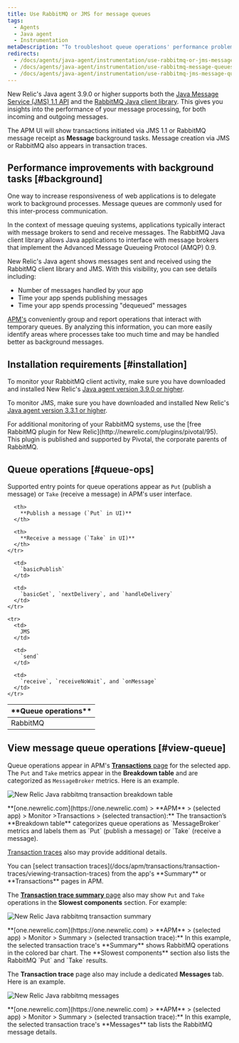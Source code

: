 ```yaml
---
title: Use RabbitMQ or JMS for message queues
tags:
  - Agents
  - Java agent
  - Instrumentation
metaDescription: "To troubleshoot queue operations' performance problems, use RabbitMQ with New Relic's Java agent 3.9.0 or higher or JMS with Java agent 3.1.1 or higher."
redirects:
  - /docs/agents/java-agent/instrumentation/use-rabbitmq-or-jms-message-queues
  - /docs/agents/java-agent/instrumentation/use-rabbitmq-message-queues
  - /docs/agents/java-agent/instrumentation/use-rabbitmq-jms-message-queues
---
```


New Relic's Java agent 3.9.0 or higher supports both the [Java Message Service (JMS) 1.1 API](https://docs.oracle.com/javaee/7/api/javax/jms/package-summary.html#package.description) and the [RabbitMQ Java client library](https://www.rabbitmq.com/java-client.html). This gives you insights into the performance of your message processing, for both incoming and outgoing messages.

The APM UI will show transactions initiated via JMS 1.1 or RabbitMQ message receipt as **Message** background tasks. Message creation via JMS or RabbitMQ also appears in transaction traces.

## Performance improvements with background tasks [#background]

One way to increase responsiveness of web applications is to delegate work to background processes. Message queues are commonly used for this inter-process communication.

In the context of message queuing systems, applications typically interact with message brokers to send and receive messages. The RabbitMQ Java client library allows Java applications to interface with message brokers that implement the Advanced Message Queueing Protocol (AMQP) 0.9.

New Relic's Java agent shows messages sent and received using the RabbitMQ client library and JMS. With this visibility, you can see details including:

- Number of messages handled by your app
- Time your app spends publishing messages
- Time your app spends processing "dequeued" messages

[APM's](#view-queue) conveniently group and report operations that interact with temporary queues. By analyzing this information, you can more easily identify areas where processes take too much time and may be handled better as background messages.

## Installation requirements [#installation]

To monitor your RabbitMQ client activity, make sure you have downloaded and installed New Relic's [Java agent version 3.9.0 or higher](/docs/release-notes/agent-release-notes/java-release-notes).

To monitor JMS, make sure you have downloaded and installed New Relic's [Java agent version 3.3.1 or higher](/docs/release-notes/agent-release-notes/java-release-notes/java-agent-331).

<Callout variant="tip">
  For additional monitoring of your RabbitMQ systems, use the [free RabbitMQ
  plugin for New Relic](http://newrelic.com/plugins/pivotal/95). This plugin is
  published and supported by Pivotal, the corporate parents of RabbitMQ.
</Callout>

## Queue operations [#queue-ops]

Supported entry points for queue operations appear as `Put` (publish a message) or `Take` (receive a message) in APM's user interface.

<table>
  <thead>
    <tr>
      <th width={150}>
        **Queue operations**
      </th>

      <th>
        **Publish a message (`Put` in UI)**
      </th>

      <th>
        **Receive a message (`Take` in UI)**
      </th>
    </tr>

  </thead>

  <tbody>
    <tr>
      <td>
        RabbitMQ
      </td>

      <td>
        `basicPublish`
      </td>

      <td>
        `basicGet`, `nextDelivery`, and `handleDelivery`
      </td>
    </tr>

    <tr>
      <td>
        JMS
      </td>

      <td>
        `send`
      </td>

      <td>
        `receive`, `receiveNoWait`, and `onMessage`
      </td>
    </tr>

  </tbody>
</table>

## View message queue operations [#view-queue]

Queue operations appear in APM's [**Transactions** page](/docs/apm/applications-menu/monitoring/transactions-dashboard) for the selected app. The `Put` and `Take` metrics appear in the **Breakdown table** and are categorized as `MessageBroker` metrics. Here is an example.

![New Relic Java rabbitmq transaction breakdown table](src/images/screen-rabbitmq-transaction.png 'screen-rabbitmq-transaction.png')

<figcaption>
  **[one.newrelic.com](https://one.newrelic.com) > **APM** > (selected app) >
  Monitor >Transactions > (selected transaction):** The transaction’s
  **Breakdown table** categorizes queue operations as `MessageBroker` metrics
  and labels them as `Put` (publish a message) or `Take` (receive a message).
</figcaption>

[Transaction traces](/docs/apm/transactions/transaction-traces/transaction-traces) also may provide additional details.

<Callout variant="tip">
  You can [select transaction
  traces](/docs/apm/transactions/transaction-traces/viewing-transaction-traces)
  from the app's **Summary** or **Transactions** pages in APM.
</Callout>

The [**Transaction trace summary** page](/docs/apm/transactions/transaction-traces/transaction-trace-summary) also may show `Put` and `Take` operations in the **Slowest components** section. For example:

![New Relic Java rabbitmq transaction summary](src/images/screen-rabbitmq-trace-slowest.png 'screen-rabbitmq-trace-slowest.png')

<figcaption>
  **[one.newrelic.com](https://one.newrelic.com) > **APM** > (selected app) >
  Monitor > Summary > (selected transaction trace):** In this example, the
  selected transaction trace's **Summary** shows RabbitMQ operations in the
  colored bar chart. The **Slowest components** section also lists the RabbitMQ
  `Put` and `Take` results.
</figcaption>

The **Transaction trace** page also may include a dedicated **Messages** tab. Here is an example.

![New Relic Java rabbitmq messages](src/images/screen-rabbitmq-messages.png 'screen-rabbitmq-messages.png')

<figcaption>
  **[one.newrelic.com](https://one.newrelic.com) > **APM** > (selected app) >
  Monitor > Summary > (selected transaction trace):** In this example, the
  selected transaction trace's **Messages** tab lists the RabbitMQ message
  details.
</figcaption>
